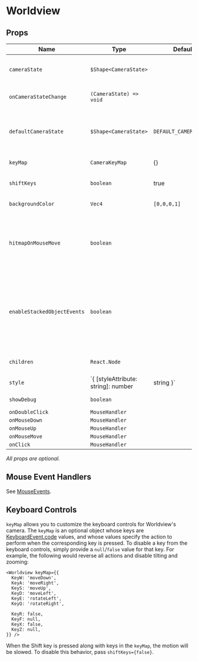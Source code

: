 # Worldview

## Props

| Name                  | Type                                            | Default                | Description                                                                                             |
| --------------------- | ----------------------------------------------- | ---------------------- | ------------------------------------------------------------------------------------------------------- |
| `cameraState`         | `$Shape<CameraState>`                           |                        | control the [cameraState](#/docs/api/camera), must use with `onCameraStateChange`                       |
| `onCameraStateChange` | `(CameraState) => void`                         |                        | callback whenever the camera state changes                                                              |
| `defaultCameraState`  | `$Shape<CameraState>`                           | `DEFAULT_CAMERA_STATE` | pass in this prop to turn Worldview to an uncontrolled component. `onCameraStateChange` will be ignored |
| `keyMap`              | `CameraKeyMap`                                  | {}                     | override default Worldview hotkeys                                                                      |
| `shiftKeys`           | `boolean`                                       | true                   | enable/disable shift modifier for keyboard controls                                                     |
| `backgroundColor`     | `Vec4`                                          | `[0,0,0,1]`            | change the scene background color                                                                       |
| `hitmapOnMouseMove`   | `boolean`                                       |                        | if enabled, the clicked object will be returned from the mouse event handler. Disabled by default for performance reasons. |
| `enableStackedObjectEvents` | `boolean`                                 |                        | if enabled, event handlers will be called with all objects the mouse cursor is on top of, not just the top-most object. Disabled by default for performance reasons. |
| `children`            | `React.Node`                                    |                        | regl components to render inside the Worldview                                                          |
| `style`               | `{ [styleAttribute: string]: number | string }` | {}                     | html style object for the Worldview root element                                                        |
| `showDebug`           | `boolean`                                       |                        | show debug information                                                                                  |
| `onDoubleClick`       | `MouseHandler`                                  |                        |                                                                                                         |
| `onMouseDown`         | `MouseHandler`                                  |                        |                                                                                                         |
| `onMouseUp`           | `MouseHandler`                                  |                        |                                                                                                         |
| `onMouseMove`         | `MouseHandler`                                  |                        |                                                                                                         |
| `onClick`             | `MouseHandler`                                  |                        |                                                                                                         |

_All props are optional._

## Mouse Event Handlers

See [MouseEvents](#/docs/api/mouse-events).

## Keyboard Controls

`keyMap` allows you to customize the keyboard controls for Worldview's camera. The `keyMap` is an optional object whose keys are [KeyboardEvent.code](https://developer.mozilla.org/en-US/docs/Web/API/KeyboardEvent/code) values, and whose values specify the action to perform when the corresponding key is pressed. To disable a key from the keyboard controls, simply provide a `null`/`false` value for that key. For example, the following would reverse all actions and disable tilting and zooming:

    <Worldview keyMap={{
      KeyW: 'moveDown',
      KeyA: 'moveRight',
      KeyS: 'moveUp',
      KeyD: 'moveLeft',
      KeyE: 'rotateLeft',
      KeyQ: 'rotateRight',

      KeyR: false,
      KeyF: null,
      KeyX: false,
      KeyZ: null,
    }} />

When the Shift key is pressed along with keys in the `keyMap`, the motion will be slowed. To disable this behavior, pass `shiftKeys={false}`.
